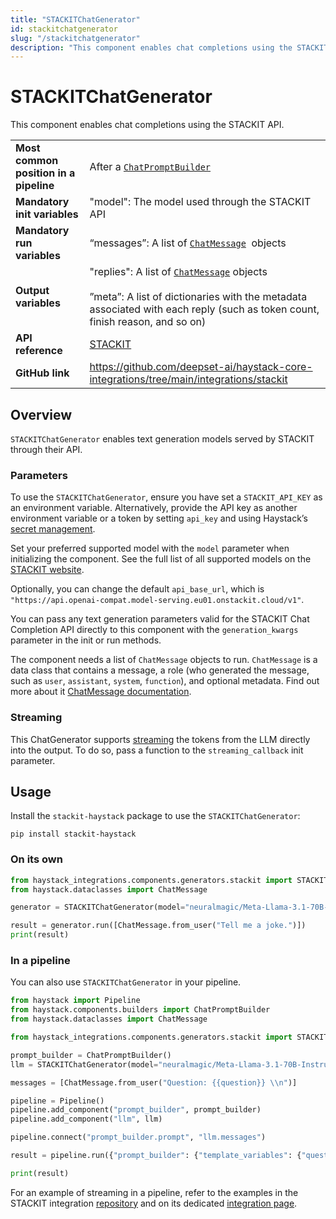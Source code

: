 ```yaml
---
title: "STACKITChatGenerator"
id: stackitchatgenerator
slug: "/stackitchatgenerator"
description: "This component enables chat completions using the STACKIT API."
---
```


# STACKITChatGenerator

This component enables chat completions using the STACKIT API.

|  |  |
| --- | --- |
| **Most common position in a pipeline** | After a [`ChatPromptBuilder`](../builders/chatpromptbuilder.mdx) |
| **Mandatory init variables** | "model": The model used through the STACKIT API |
| **Mandatory run variables** | “messages”: A list of [`ChatMessage`](/docs/chatmessage)  objects |
| **Output variables** | "replies": A list of [`ChatMessage`](/docs/chatmessage) objects  <br /> <br />”meta”: A list of dictionaries with the metadata associated with each reply (such as token count, finish reason, and so on) |
| **API reference** | [STACKIT](/reference/integrations-stackit) |
| **GitHub link** | https://github.com/deepset-ai/haystack-core-integrations/tree/main/integrations/stackit |

## Overview

`STACKITChatGenerator` enables text generation models served by STACKIT through their API.

### Parameters

To use the `STACKITChatGenerator`, ensure you have set a `STACKIT_API_KEY` as an environment variable. Alternatively, provide the API key as another environment variable or a token by setting
`api_key` and using Haystack’s [secret management](/docs/secret-management).

Set your preferred supported model with the `model` parameter when initializing the component. See the full list of all supported models on the [STACKIT website](https://docs.stackit.cloud/stackit/en/models-licenses-319914532.html).

Optionally, you can change the default `api_base_url`, which is `"https://api.openai-compat.model-serving.eu01.onstackit.cloud/v1"`.

You can pass any text generation parameters valid for the STACKIT Chat Completion API directly to this component with the `generation_kwargs` parameter in the init or run methods.

The component needs a list of `ChatMessage` objects to run. `ChatMessage` is a data class that contains a message, a role (who generated the message, such as `user`, `assistant`, `system`, `function`), and optional metadata. Find out more about it [ChatMessage documentation](/docs/chatmessage).

### Streaming

This ChatGenerator supports [streaming](/docs/choosing-the-right-generator#streaming-support) the tokens from the LLM directly into the output. To do so, pass a function to the `streaming_callback` init parameter.

## Usage

Install the `stackit-haystack` package to use the `STACKITChatGenerator`:

```shell
pip install stackit-haystack
```

### On its own

```python
from haystack_integrations.components.generators.stackit import STACKITChatGenerator
from haystack.dataclasses import ChatMessage

generator = STACKITChatGenerator(model="neuralmagic/Meta-Llama-3.1-70B-Instruct-FP8")

result = generator.run([ChatMessage.from_user("Tell me a joke.")])
print(result)
```

### In a pipeline

You can also use `STACKITChatGenerator` in your pipeline.

```python
from haystack import Pipeline
from haystack.components.builders import ChatPromptBuilder
from haystack.dataclasses import ChatMessage

from haystack_integrations.components.generators.stackit import STACKITChatGenerator

prompt_builder = ChatPromptBuilder()
llm = STACKITChatGenerator(model="neuralmagic/Meta-Llama-3.1-70B-Instruct-FP8")

messages = [ChatMessage.from_user("Question: {{question}} \\n")]

pipeline = Pipeline()
pipeline.add_component("prompt_builder", prompt_builder)
pipeline.add_component("llm", llm)

pipeline.connect("prompt_builder.prompt", "llm.messages")

result = pipeline.run({"prompt_builder": {"template_variables": {"question": "Tell me a joke."}, "template": messages}})

print(result)
```

For an example of streaming in a pipeline, refer to the examples in the STACKIT integration [repository](https://github.com/deepset-ai/haystack-core-integrations/tree/main/integrations/stackit/examples) and on its dedicated [integration page](https://haystack.deepset.ai/integrations/stackit).
